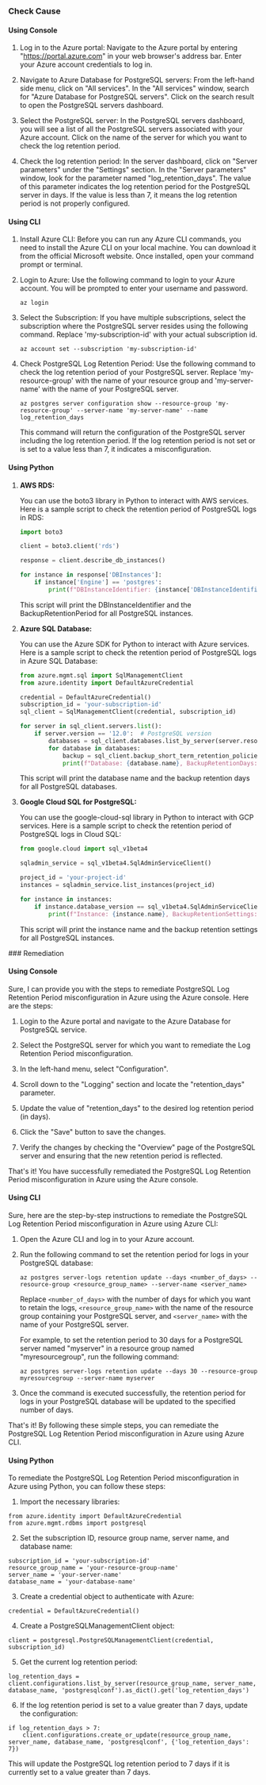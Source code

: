 

<Tabs><Tab title='Cause'>
### Check Cause

#### Using Console

1. Log in to the Azure portal: Navigate to the Azure portal by entering "https://portal.azure.com" in your web browser's address bar. Enter your Azure account credentials to log in.

2. Navigate to Azure Database for PostgreSQL servers: From the left-hand side menu, click on "All services". In the "All services" window, search for "Azure Database for PostgreSQL servers". Click on the search result to open the PostgreSQL servers dashboard.

3. Select the PostgreSQL server: In the PostgreSQL servers dashboard, you will see a list of all the PostgreSQL servers associated with your Azure account. Click on the name of the server for which you want to check the log retention period.

4. Check the log retention period: In the server dashboard, click on "Server parameters" under the "Settings" section. In the "Server parameters" window, look for the parameter named "log_retention_days". The value of this parameter indicates the log retention period for the PostgreSQL server in days. If the value is less than 7, it means the log retention period is not properly configured.

#### Using CLI

1. Install Azure CLI: Before you can run any Azure CLI commands, you need to install the Azure CLI on your local machine. You can download it from the official Microsoft website. Once installed, open your command prompt or terminal.

2. Login to Azure: Use the following command to login to your Azure account. You will be prompted to enter your username and password.
   ```
   az login
   ```
3. Select the Subscription: If you have multiple subscriptions, select the subscription where the PostgreSQL server resides using the following command. Replace 'my-subscription-id' with your actual subscription id.
   ```
   az account set --subscription 'my-subscription-id'
   ```
4. Check PostgreSQL Log Retention Period: Use the following command to check the log retention period of your PostgreSQL server. Replace 'my-resource-group' with the name of your resource group and 'my-server-name' with the name of your PostgreSQL server.
   ```
   az postgres server configuration show --resource-group 'my-resource-group' --server-name 'my-server-name' --name log_retention_days
   ```
   This command will return the configuration of the PostgreSQL server including the log retention period. If the log retention period is not set or is set to a value less than 7, it indicates a misconfiguration.

#### Using Python

1. **AWS RDS:**

   You can use the boto3 library in Python to interact with AWS services. Here is a sample script to check the retention period of PostgreSQL logs in RDS:

   ```python
   import boto3

   client = boto3.client('rds')

   response = client.describe_db_instances()

   for instance in response['DBInstances']:
       if instance['Engine'] == 'postgres':
           print(f"DBInstanceIdentifier: {instance['DBInstanceIdentifier']}, BackupRetentionPeriod: {instance['BackupRetentionPeriod']}")
   ```
   This script will print the DBInstanceIdentifier and the BackupRetentionPeriod for all PostgreSQL instances.

2. **Azure SQL Database:**

   You can use the Azure SDK for Python to interact with Azure services. Here is a sample script to check the retention period of PostgreSQL logs in Azure SQL Database:

   ```python
   from azure.mgmt.sql import SqlManagementClient
   from azure.identity import DefaultAzureCredential

   credential = DefaultAzureCredential()
   subscription_id = 'your-subscription-id'
   sql_client = SqlManagementClient(credential, subscription_id)

   for server in sql_client.servers.list():
       if server.version == '12.0':  # PostgreSQL version
           databases = sql_client.databases.list_by_server(server.resource_group, server.name)
           for database in databases:
               backup = sql_client.backup_short_term_retention_policies.get(server.resource_group, server.name, database.name)
               print(f"Database: {database.name}, BackupRetentionDays: {backup.retention_days}")
   ```
   This script will print the database name and the backup retention days for all PostgreSQL databases.

3. **Google Cloud SQL for PostgreSQL:**

   You can use the google-cloud-sql library in Python to interact with GCP services. Here is a sample script to check the retention period of PostgreSQL logs in Cloud SQL:

   ```python
   from google.cloud import sql_v1beta4

   sqladmin_service = sql_v1beta4.SqlAdminServiceClient()

   project_id = 'your-project-id'
   instances = sqladmin_service.list_instances(project_id)

   for instance in instances:
       if instance.database_version == sql_v1beta4.SqlAdminServiceClient.DatabaseVersion.POSTGRES_12:
           print(f"Instance: {instance.name}, BackupRetentionSettings: {instance.settings.backup_configuration.retain_backups}")
   ```
   This script will print the instance name and the backup retention settings for all PostgreSQL instances.

</Tab>

<Tab title='Remediation'>
### Remediation

#### Using Console

Sure, I can provide you with the steps to remediate PostgreSQL Log Retention Period misconfiguration in Azure using the Azure console. Here are the steps:

1. Login to the Azure portal and navigate to the Azure Database for PostgreSQL service.

2. Select the PostgreSQL server for which you want to remediate the Log Retention Period misconfiguration.

3. In the left-hand menu, select "Configuration".

4. Scroll down to the "Logging" section and locate the "retention_days" parameter.

5. Update the value of "retention_days" to the desired log retention period (in days).

6. Click the "Save" button to save the changes.

7. Verify the changes by checking the "Overview" page of the PostgreSQL server and ensuring that the new retention period is reflected.

That's it! You have successfully remediated the PostgreSQL Log Retention Period misconfiguration in Azure using the Azure console.

#### Using CLI

Sure, here are the step-by-step instructions to remediate the PostgreSQL Log Retention Period misconfiguration in Azure using Azure CLI:

1. Open the Azure CLI and log in to your Azure account.

2. Run the following command to set the retention period for logs in your PostgreSQL database:

   ```
   az postgres server-logs retention update --days <number_of_days> --resource-group <resource_group_name> --server-name <server_name>
   ```

   Replace `<number_of_days>` with the number of days for which you want to retain the logs, `<resource_group_name>` with the name of the resource group containing your PostgreSQL server, and `<server_name>` with the name of your PostgreSQL server.

   For example, to set the retention period to 30 days for a PostgreSQL server named "myserver" in a resource group named "myresourcegroup", run the following command:

   ```
   az postgres server-logs retention update --days 30 --resource-group myresourcegroup --server-name myserver
   ```

3. Once the command is executed successfully, the retention period for logs in your PostgreSQL database will be updated to the specified number of days.

That's it! By following these simple steps, you can remediate the PostgreSQL Log Retention Period misconfiguration in Azure using Azure CLI.

#### Using Python

To remediate the PostgreSQL Log Retention Period misconfiguration in Azure using Python, you can follow these steps:

1. Import the necessary libraries:

```
from azure.identity import DefaultAzureCredential
from azure.mgmt.rdbms import postgresql
```

2. Set the subscription ID, resource group name, server name, and database name:

```
subscription_id = 'your-subscription-id'
resource_group_name = 'your-resource-group-name'
server_name = 'your-server-name'
database_name = 'your-database-name'
```

3. Create a credential object to authenticate with Azure:

```
credential = DefaultAzureCredential()
```

4. Create a PostgreSQLManagementClient object:

```
client = postgresql.PostgreSQLManagementClient(credential, subscription_id)
```

5. Get the current log retention period:

```
log_retention_days = client.configurations.list_by_server(resource_group_name, server_name, database_name, 'postgresqlconf').as_dict().get('log_retention_days')
```

6. If the log retention period is set to a value greater than 7 days, update the configuration:

```
if log_retention_days > 7:
    client.configurations.create_or_update(resource_group_name, server_name, database_name, 'postgresqlconf', {'log_retention_days': 7})
```

This will update the PostgreSQL log retention period to 7 days if it is currently set to a value greater than 7 days.


</Tab>
</Tabs>